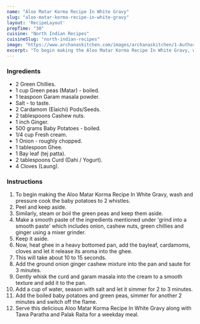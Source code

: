 ---
name: "Aloo Matar Korma Recipe In White Gravy"
slug: "aloo-matar-korma-recipe-in-white-gravy"
layout: 'RecipeLayout'
prepTime: "30"
cuisine: "North Indian Recipes"
cuisineSlug: "north-indian-recipes"
image: "https://www.archanaskitchen.com/images/archanaskitchen/1-Author/nithya.anantham/Aloo_Matar_Korma_Recipe_In_White_Gravy.jpg"
excerpt: "To begin making the Aloo Matar Korma Recipe In White Gravy, wash and pressure cook the baby potatoes to 2 whistles"
---

### Ingredients

- 2 Green Chillies.
- 1 cup Green peas (Matar) - boiled.
- 1 teaspoon Garam masala powder.
- Salt - to taste.
- 2 Cardamom (Elaichi) Pods/Seeds.
- 2 tablespoons Cashew nuts.
- 1 inch Ginger.
- 500 grams Baby Potatoes - boiled.
- 1/4 cup Fresh cream.
- 1 Onion - roughly chopped.
- 1 tablespoon Ghee.
- 1 Bay leaf (tej patta).
- 2 tablespoons Curd (Dahi / Yogurt).
- 4 Cloves (Laung).

### Instructions

1. To begin making the Aloo Matar Korma Recipe In White Gravy, wash and pressure cook the baby potatoes to 2 whistles.
1. Peel and keep aside.
1. Similarly, steam or boil the green peas and keep them aside.
1. Make a smooth paste of the ingredients mentioned under 'grind into a smooth paste' which includes onion, cashew nuts, green chillies and ginger using a mixer grinder.
1. Keep it aside.
1. Now, heat ghee in a heavy bottomed pan, add the bayleaf, cardamoms, cloves and let it release its aroma into the ghee.
1. This will take about 10 to 15 seconds.
1. Add the ground onion ginger cashew mixture into the pan and saute for 3 minutes.
1. Gently whisk the curd and garam masala into the cream to a smooth texture and add it to the pan.
1. Add a cup of water, season with salt and let it simmer for 2 to 3 minutes.
1. Add the boiled baby potatoes and green peas, simmer for another 2 minutes and switch off the flame.
1. Serve this delicious Aloo Matar Korma Recipe In White Gravy along with Tawa Paratha and Palak Raita for a weekday meal.
